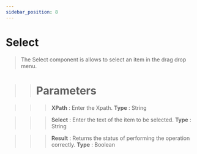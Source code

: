 ```yaml
---
sidebar_position: 8
---
```


# Select

> The Select component is allows to select an item in the drag drop menu.

>> # Parameters

>>> **XPath** :  Enter the Xpath. **Type** : String

>>> **Select** : Enter the text of the item to be selected. **Type** : String

>>>**Result** : Returns the status of performing the operation correctly. **Type** : Boolean 
